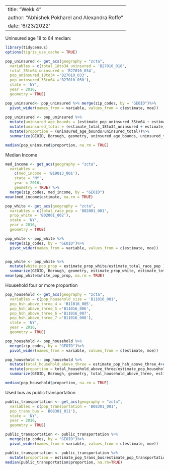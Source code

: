 
---
title: "Wekk 4"
author: "Abhishek Pokharel and Alexandra Roffe"
date: '6/23/2022'
---

Uninsured age 18 to 64 median:
```{r pressure, echo=FALSE}
library(tidycensus)
options(tigris_use_cache = TRUE)

pop_uninsured <- get_acs(geography = "zcta",
  variables = c(total_18to34_uninsured = 'B27010_018',
  total_35to64_uninsured = 'B27010_034',
  pop_uninsured_18to34 ='B27010_033',
  pop_uninsured_35to64 ='B27010_050'),
  state = 'NY',
  year = 2016,
  geometry = TRUE)

pop_uninsured<- pop_uninsured %>% merge(zip_codes, by = "GEOID")%>%
  pivot_wider(names_from = variable, values_from = c(estimate, moe))
  
pop_uninsured <- pop_uninsured %>%
  mutate(uninsured_age_bounds = (estimate_pop_uninsured_35to64 + estimate_pop_uninsured_18to34))%>%
  mutate(uninsured_total = (estimate_total_18to34_uninsured + estimate_total_35to64_uninsured))%>%
  mutate(proportion = (uninsured_age_bounds/uninsured_total))%>%
  summarize(GEOID, Borough, geometry, uninsured_age_bounds, uninsured_total, proportion)

median(pop_uninsured$proportion, na.rm = TRUE)
```

Median Income

```{r}
med_income <- get_acs(geography = "zcta",
  variables = 
    c(med_income = 'B19013_001'),
    state = 'NY',
    year = 2016,
    geometry = TRUE) %>%
  merge(zip_codes, med_income, by = "GEOID")
mean(med_income$estimate, na.rm = TRUE)
```

```{r}
pop_white <- get_acs(geography = "zcta",
  variables = c(total_race_pop = 'B02001_001',
  prop_white = 'B02001_002'),
  state = 'NY',
  year = 2016,
  geometry = TRUE)

pop_white <- pop_white %>%
  merge(zip_codes, by = "GEOID")%>%
  pivot_wider(names_from = variable, values_from = c(estimate, moe))


pop_white <- pop_white %>%
  mutate(white_pop_prop = estimate_prop_white/estimate_total_race_pop )%>%
  summarize(GEOID, Borough, geometry, estimate_prop_white, estimate_total_race_pop, white_pop_prop)
mean(pop_white$white_pop_prop, na.rm = TRUE)
```

Household four or more proportion

```{r}
pop_household <- get_acs(geography = "zcta",
  variables = c(pop_household_size = 'B11016_001',
  pop_hsh_above_three_4 = 'B11016_005',
  pop_hsh_above_three_5 ='B11016_006',
  pop_hsh_above_three_6 ='B11016_007',
  pop_hsh_above_three_7 ='B11016_008'),
  state = 'NY',
  year = 2016,
  geometry = TRUE)

pop_household <- pop_household %>%
  merge(zip_codes, by = "GEOID")%>%
  pivot_wider(names_from = variable, values_from = c(estimate, moe))

pop_household <- pop_household %>%
  mutate(total_household_above_three = estimate_pop_hsh_above_three_4+estimate_pop_hsh_above_three_5+estimate_pop_hsh_above_three_6+estimate_pop_hsh_above_three_7)%>%
  mutate(proportion = total_household_above_three/estimate_pop_household_size)%>%
  summarize(GEOID, Borough, geometry, total_household_above_three, estimate_pop_household_size, proportion)

median(pop_household$proportion, na.rm = TRUE)
```

Used bus as public transportation

```{r}
public_transportation <- get_acs(geography = "zcta",
  variables = c(pop_transportation = 'B08301_001',
  pop_trans_bus = 'B08301_011'),
  state = 'NY',
  year = 2016,
  geometry = TRUE)

public_transportation <- public_transportation %>%
  merge(zip_codes, by = "GEOID")%>%
  pivot_wider(names_from = variable, values_from = c(estimate, moe))

public_transportation <- public_transportation %>%
  mutate(proportion = estimate_pop_trans_bus/estimate_pop_transportation)
median(public_transportation$proportion, na.rm=TRUE)
```